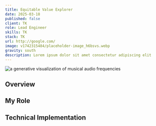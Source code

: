 ```yaml
---
title: Equitable Value Explorer
date: 2025-03-18
published: false
client: TK
role: Lead Engineer
skills: TK
stack: TK
url: http://google.com/
image: v1742315484/placeholder-image_h6bsvs.webp
gravity: south
description: Lorem ipsum dolor sit amet consectetur adipiscing elit
---
```



<div class="image-layout">
  <div class="image-full-width">
    <Image
      {...getCloudinaryImageUrl("v1742309446/IMG_8602_ylwmkq.jpg", 1200, 600, "fill", "north")}
      alt="a generative visualization of musical audio frequencies"
    />
  </div>
</div>

## Overview

## My Role

## Technical Implementation

